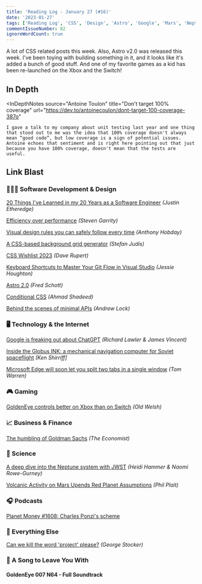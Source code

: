 ```yaml
---
title: 'Reading Log - January 27 (#16)'
date: '2023-01-27'
tags: ['Reading Log', 'CSS', 'Design', 'Astro', 'Google', 'Mars', 'Neptune', 'Space', 'GoldenEye']
commentIssueNumber: 82
ignoreWordCount: true
---
```


A lot of CSS related posts this week. Also, Astro v2.0 was released this week. I've been toying with building something in it, and it looks like it's added a bunch of good stuff. And one of my favorite games as a kid has been re-launched on the Xbox and the Switch!

## In Depth

<InDepthNotes
    source="Antoine Toulon"
    title="Don't target 100% coverage"
    url="https://dev.to/antoinecoulon/dont-target-100-coverage-387o"
>
    I gave a talk to my company about unit testing last year and one thing that stood out to me was the idea that 100% coverage doesn't always mean “good code”, but low coverage is a sign of potential issues. Antoine echoes that sentiment and is right here pointing out that just because you have 100% coverage, doesn't mean that the tests are useful.
</InDepthNotes>

## Link Blast

### 👨🏼‍💻 Software Development & Design

[20 Things I've Learned in my 20 Years as a Software Engineer](https://www.simplethread.com/20-things-ive-learned-in-my-20-years-as-a-software-engineer/) *(Justin Etheredge)*

[Efficiency over performance](https://blog.silverorange.com/efficiency-over-performance) *(Steven Garrity)*

[Visual design rules you can safely follow every time](https://anthonyhobday.com/sideprojects/saferules/) *(Anthony Hobday)*

[A CSS-based background grid generator](https://www.stefanjudis.com/blog/a-css-based-background-grid-generator/) *(Stefan Judis)*

[CSS Wishlist 2023](https://daverupert.com/2023/01/css-wishlist-2023/) *(Dave Rupert)*

[Keyboard Shortcuts to Master Your Git Flow in Visual Studio](https://devblogs.microsoft.com/visualstudio/keyboard-shortcuts-to-master-your-git-flow-in-visual-studio/) *(Jessie Houghton)*

[Astro 2.0](https://astro.build/blog/astro-2/) *(Fred Schott)*

[Conditional CSS](https://ishadeed.com/article/conditional-css/) *(Ahmad Shadeed)*

[Behind the scenes of minimal APIs](https://andrewlock.net/series/behind-the-scenes-of-minimal-apis/) *(Andrew Lock)*


### 🖥 Technology & the Internet

[Google is freaking out about ChatGPT](https://www.theverge.com/2023/1/20/23563851/google-search-ai-chatbot-demo-chatgpt) *(Richard Lawler & James Vincent)*

[Inside the Globus INK: a mechanical navigation computer for Soviet spaceflight](http://www.righto.com/2023/01/inside-globus-ink-mechanical-navigation.html) *(Ken Shirriff]*

[Microsoft Edge will soon let you split two tabs in a single window](https://www.theverge.com/2023/1/24/23568901/microsoft-edge-tab-split-window-feature) *(Tom Warren)*

### 🎮 Gaming

[GoldenEye controls better on Xbox than on Switch](https://www.polygon.com/23573980/goldeneye-controls-switch-xbox) *(Old Welsh)*

### 📈 Business & Finance

[The humbling of Goldman Sachs](https://www.economist.com/leaders/2023/01/26/the-humbling-of-goldman-sachs?etear=nl_weekly_1) *(The Economist)*

### 🔬 Science

[A deep dive into the Neptune system with JWST](https://www.planetary.org/articles/a-deep-dive-into-the-neptune-system-with-jwst) *(Heidi Hammer & Naomi Rowe-Gurney)*

[Volcanic Activity on Mars Upends Red Planet Assumptions](https://www.scientificamerican.com/article/volcanic-activity-on-mars-upends-red-planet-assumptions/) *(Phil Plait)*

### 🎧 Podcasts

[Planet Money #1608: Charles Ponzi's scheme](https://www.npr.org/2023/01/20/1150332566/charles-ponzi-financial-scam)

### 🎒 Everything Else

[Can we kill the word 'project' please?](https://georgestocker.com/2023/01/22/can-we-kill-the-word-project-please/) *(George Stocker)*

### 🎵 A Song to Leave You With

#### GoldenEye 007 N64 - Full Soundtrack

<YouTubeEmbed
    id="M1MPVbZ-vTg"
    title="GoldenEye 007 N64 - Full Soundtrack"
/>